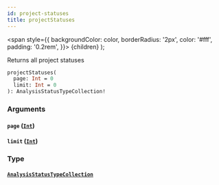 ```yaml
---
id: project-statuses
title: projectStatuses
---
```


<span
style={{
      backgroundColor: color,
      borderRadius: '2px',
      color: '#fff',
      padding: '0.2rem',
    }}>
{children}
</span>
);

Returns all project statuses

```graphql
projectStatuses(
  page: Int = 0
  limit: Int = 0
): AnalysisStatusTypeCollection!

```

### Arguments

#### `page` ([`Int`](/api/scalars/int))

#### `limit` ([`Int`](/api/scalars/int))

### Type

#### [`AnalysisStatusTypeCollection`](/api/objects/analysis-status-type-collection)
